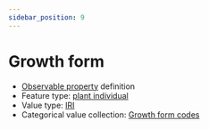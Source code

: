 ```yaml
---
sidebar_position: 9
---
```



# Growth form

- [Observable property](/viewers/dawe-vocabs?uri=https://linked.data.gov.au/def/nrm/dd1769b9-c475-4732-915c-9b890a8d5f65) definition
- Feature type: [plant individual](http://linked.data.gov.au/def/tern-cv/60d7edf8-98c6-43e9-841c-e176c334d270)
- Value type: [IRI](https://w3id.org/tern/ontologies/tern/IRI)
- Categorical value collection: [Growth form codes](/viewers/dawe-vocabs?uri=https://linked.data.gov.au/def/nrm/d0fc07a7-3ec9-45ed-8850-885a32828d3c)

<Example
  protocolModule="opportunistic-observations"
  observableProperty="https://linked.data.gov.au/def/nrm/dd1769b9-c475-4732-915c-9b890a8d5f65"
/>
